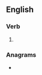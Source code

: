 ==English==

===Verb===
{{head|en|verb form}}

# {{present participle of|en|grey|nocat=1}}

===Anagrams===
* {{anagrams|en|a=egginry|gingery|niggery}}